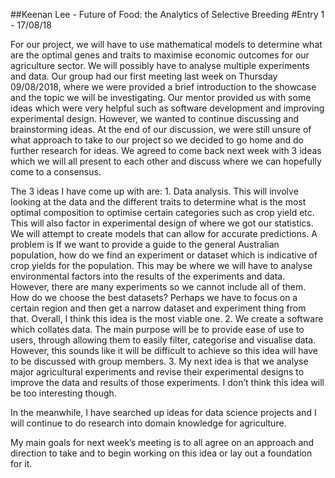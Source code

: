 ##Keenan Lee - Future of Food: the Analytics of Selective Breeding
#Entry 1 - 17/08/18

For our project, we will have to use mathematical models to determine what are the optimal genes and traits to maximise economic outcomes for our agriculture sector. We will possibly have to analyse multiple experiments and data.
Our group had our first meeting last week on Thursday 09/08/2018, where we were provided a brief introduction to the showcase and the topic we will be investigating. Our mentor provided us with some ideas which were very helpful such as software development and improving experimental design. However, we wanted to continue discussing and brainstorming ideas.
At the end of our discussion, we were still unsure of what approach to take to our project so we decided to go home and do further research for ideas. We agreed to come back next week with 3 ideas which we will all present to each other and discuss where we can hopefully come to a consensus.

The 3 ideas I have come up with are: 
1.	Data analysis. This will involve looking at the data and the different traits to determine what is the most optimal composition to optimise certain categories such as crop yield etc. This will also factor in experimental design of where we got our statistics. We will attempt to create models that can allow for accurate predictions. A problem is If we want to provide a guide to the general Australian population, how do we find an experiment or dataset which is indicative of crop yields for the population. This may be where we will have to analyse environmental factors into the results of the experiments and data. However, there are many experiments so we cannot include all of them. How do we choose the best datasets?  Perhaps we have to focus on a certain region and then get a narrow dataset and experiment thing from that. Overall, I think this idea is the most viable one.
2.	We create a software which collates data. The main purpose will be to provide ease of use to users, through allowing them to easily filter, categorise and visualise data. However, this sounds like it will be difficult to achieve so this idea will have to be discussed with group members.
3.	My next idea is that we analyse major agricultural experiments and revise their experimental designs to improve the data and results of those experiments. I don’t think this idea will be too interesting though.

In the meanwhile, I have searched up ideas for data science projects and I will continue to do research into domain knowledge for agriculture.

My main goals for next week’s meeting is to all agree on an approach and direction to take and to begin working on this idea or lay out a foundation for it.


